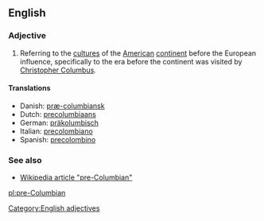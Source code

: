 ==English==

===Adjective===
{{en-adj|-}}

# Referring to the [[culture]]s of the [[American]] [[continent]] before the European influence, specifically to the era before the continent was visited by [[w:Christopher Columbus|Christopher Columbus]].

====Translations====
*Danish: [[præ-columbiansk]]
*Dutch: [[precolumbiaans]]
*German: [[präkolumbisch]]
*Italian: [[precolombiano]]
*Spanish: [[precolombino]]

===See also===
*[[w:pre-Columbian|Wikipedia article "pre-Columbian"]]

[[Category:English adjectives]]

[[pl:pre-Columbian]]